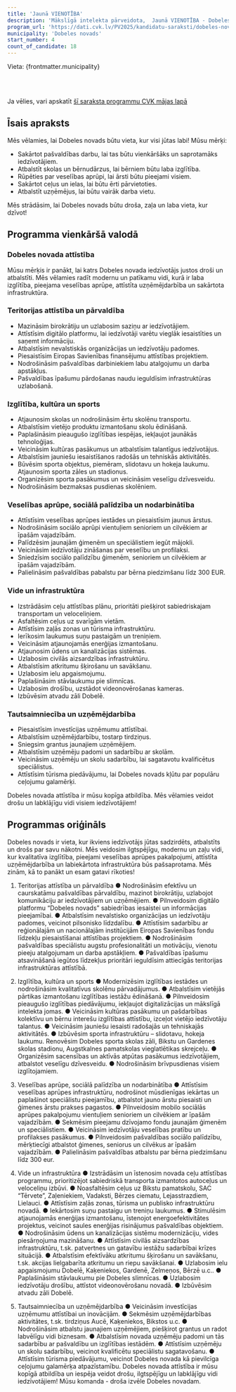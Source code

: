 ```yaml
---
title: 'Jaunā VIENOTĪBA'
description: 'Mākslīgā intelekta pārveidota,  Jaunā VIENOTĪBA - Dobeles novads programma vienkāršā valodā'
program_url: 'https://dati.cvk.lv/PV2025/kandidatu-saraksti/dobeles-novads/jauna-vienotiba'
municipality: 'Dobeles novads'
start_number: 4
count_of_candidate: 18
---
```



Vieta: {frontmatter.municipality}<br/>

<Badge text="Efektīva pārvaldība" variant="note" size="small" /> <Badge text="Kvalitatīva izglītība" variant="note" size="small" /> <Badge text="Veselības aprūpes pieejamība" variant="note" size="small" /> <Badge text="Infrastruktūras attīstība" variant="note" size="small" /> <Badge text="Uzņēmējdarbības atbalsts" variant="note" size="small" />

<br/><br/> 

<Card title='Šis ir mākslīga intelekta ģenerēts apraksts' icon='starlight'>
    Ja vēlies, vari apskatīt <a href={frontmatter.program_url} target='_blank'>šī saraksta programmu CVK mājas lapā</a>
    </Card>

## Īsais apraksts

Mēs vēlamies, lai Dobeles novads būtu vieta, kur visi jūtas labi! Mūsu mērķi:

*   Sakārtot pašvaldības darbu, lai tas būtu vienkāršāks un saprotamāks iedzīvotājiem.
*   Atbalstīt skolas un bērnudārzus, lai bērniem būtu laba izglītība.
*   Rūpēties par veselības aprūpi, lai ārsti būtu pieejami visiem.
*   Sakārtot ceļus un ielas, lai būtu ērti pārvietoties.
*   Atbalstīt uzņēmējus, lai būtu vairāk darba vietu.

Mēs strādāsim, lai Dobeles novads būtu droša, zaļa un laba vieta, kur dzīvot!

## Programma vienkāršā valodā

### Dobeles novada attīstība

Mūsu mērķis ir panākt, lai katrs Dobeles novada iedzīvotājs justos droši un atbalstīti. Mēs vēlamies radīt modernu un patīkamu vidi, kurā ir laba izglītība, pieejama veselības aprūpe, attīstīta uzņēmējdarbība un sakārtota infrastruktūra.

### Teritorijas attīstība un pārvaldība

*   Mazināsim birokrātiju un uzlabosim saziņu ar iedzīvotājiem.
*   Attīstīsim digitālo platformu, lai iedzīvotāji varētu vieglāk iesaistīties un saņemt informāciju.
*   Atbalstīsim nevalstiskās organizācijas un iedzīvotāju padomes.
*   Piesaistīsim Eiropas Savienības finansējumu attīstības projektiem.
*   Nodrošināsim pašvaldības darbiniekiem labu atalgojumu un darba apstākļus.
*   Pašvaldības īpašumu pārdošanas naudu ieguldīsim infrastruktūras uzlabošanā.

### Izglītība, kultūra un sports

*   Atjaunosim skolas un nodrošināsim ērtu skolēnu transportu.
*   Atbalstīsim vietējo produktu izmantošanu skolu ēdināšanā.
*   Paplašināsim pieaugušo izglītības iespējas, iekļaujot jaunākās tehnoloģijas.
*   Veicināsim kultūras pasākumus un atbalstīsim talantīgus iedzīvotājus.
*   Atbalstīsim jauniešu iesaistīšanos radošās un tehniskās aktivitātēs.
*   Būvēsim sporta objektus, piemēram, slidotavu un hokeja laukumu. Atjaunosim sporta zāles un stadionus.
*   Organizēsim sporta pasākumus un veicināsim veselīgu dzīvesveidu.
*   Nodrošināsim bezmaksas pusdienas skolēniem.

### Veselības aprūpe, sociālā palīdzība un nodarbinātība

*   Attīstīsim veselības aprūpes iestādes un piesaistīsim jaunus ārstus.
*   Nodrošināsim sociālo aprūpi vientuļiem senioriem un cilvēkiem ar īpašām vajadzībām.
*   Palīdzēsim jaunajām ģimenēm un speciālistiem iegūt mājokli.
*   Veicināsim iedzīvotāju zināšanas par veselību un profilaksi.
*   Sniedzīsim sociālo palīdzību ģimenēm, senioriem un cilvēkiem ar īpašām vajadzībām.
*   Palielināsim pašvaldības pabalstu par bērna piedzimšanu līdz 300 EUR.

### Vide un infrastruktūra

*   Izstrādāsim ceļu attīstības plānu, prioritāti piešķirot sabiedriskajam transportam un veloceliņiem.
*   Asfaltēsim ceļus uz svarīgām vietām.
*   Attīstīsim zaļās zonas un tūrisma infrastruktūru.
*   Ierīkosim laukumus suņu pastaigām un treniņiem.
*   Veicināsim atjaunojamās enerģijas izmantošanu.
*   Atjaunosim ūdens un kanalizācijas sistēmas.
*   Uzlabosim civilās aizsardzības infrastruktūru.
*   Atbalstīsim atkritumu šķirošanu un savākšanu.
*   Uzlabosim ielu apgaismojumu.
*   Paplašināsim stāvlaukumu pie slimnīcas.
*   Uzlabosim drošību, uzstādot videonovērošanas kameras.
*   Izbūvēsim atvadu zāli Dobelē.

### Tautsaimniecība un uzņēmējdarbība

*   Piesaistīsim investīcijas uzņēmumu attīstībai.
*   Atbalstīsim uzņēmējdarbību, tostarp tirdziņus.
*   Sniegsim grantus jaunajiem uzņēmējiem.
*   Atbalstīsim uzņēmēju padomi un sadarbību ar skolām.
*   Veicināsim uzņēmēju un skolu sadarbību, lai sagatavotu kvalificētus speciālistus.
*   Attīstīsim tūrisma piedāvājumu, lai Dobeles novads kļūtu par populāru ceļojumu galamērķi.

Dobeles novada attīstība ir mūsu kopīga atbildība. Mēs vēlamies veidot drošu un labklājīgu vidi visiem iedzīvotājiem!

## Programmas oriģināls

Dobeles novads ir vieta, kur ikviens iedzīvotājs jūtas sadzirdēts, atbalstīts un drošs par savu nākotni. Mēs veidosim ilgtspējīgu, modernu un zaļu vidi, kur kvalitatīva izglītība, pieejami veselības aprūpes pakalpojumi, attīstīta uzņēmējdarbība un labiekārtota infrastruktūra būs pašsaprotama. Mēs zinām, kā to panākt un esam gatavi rīkoties!
1. Teritorijas attīstība un pārvaldība
● Nodrošināsim efektīvu un caurskatāmu pašvaldības pārvaldību, mazinot birokrātiju, uzlabojot komunikāciju ar iedzīvotājiem un uzņēmējiem.
● Pilnveidosim digitālo platformu “Dobeles novads” sabiedrības iesaistei un informācijas pieejamībai.
● Atbalstīsim nevalstisko organizācijas un iedzīvotāju padomes, veicinot pilsonisko līdzdalību.
● Attīstīsim sadarbību ar reģionālajām un nacionālajām institūcijām Eiropas Savienības fondu līdzekļu piesaistīšanai attīstības projektiem.
● Nodrošināsim pašvaldības speciālistu augstu profesionalitāti un motivāciju, vienotu pieeju atalgojumam un darba apstākļiem.
● Pašvaldības īpašumu atsavināšanā iegūtos līdzekļus prioritāri ieguldīsim attiecīgās teritorijas infrastruktūras attīstībā.
2. Izglītība, kultūra un sports
● Modernizēsim izglītības iestādes un nodrošināsim kvalitatīvus skolēnu pārvadājumus.
● Atbalstīsim vietējās pārtikas izmantošanu izglītības iestāžu ēdināšanā.
● Pilnveidosim pieaugušo izglītības piedāvājumu, iekļaujot digitalizācijas un mākslīgā intelekta jomas.
● Veicināsim kultūras pasākumu un pašdarbības kolektīvu un bērnu interešu izglītības attīstību, izceļot vietējo iedzīvotāju talantus.
● Veicināsim jauniešu iesaisti radošajās un tehniskajās aktivitātēs.
● Izbūvēsim sporta infrastruktūru – slidotavu, hokeja laukumu. Renovēsim Dobeles sporta skolas zāli, Bikstu un Gardenes skolas stadionu, Augstkalnes pamatskolas vieglatlētikas skrejceļu.
● Organizēsim sacensības un aktīvās atpūtas pasākumus iedzīvotājiem, atbalstot veselīgu dzīvesveidu.
● Nodrošināsim brīvpusdienas visiem izglītojamiem.

3. Veselības aprūpe, sociālā palīdzība un nodarbinātība
● Attīstīsim veselības aprūpes infrastruktūru, nodrošinot mūsdienīgas iekārtas un paplašinot speciālistu pieejamību, atbalstot jauno ārstu piesaisti un ģimenes ārstu prakses pagastos.
● Pilnveidosim mobilo sociālās aprūpes pakalpojumu vientuļiem senioriem un cilvēkiem ar īpašām vajadzībām.
● Sekmēsim pieejamu dzīvojamo fondu jaunajām ģimenēm un speciālistiem.
● Veicināsim iedzīvotāju veselības pratību un profilakses pasākumus.
● Pilnveidosim pašvaldības sociālo palīdzību, mērķtiecīgi atbalstot ģimenes, seniorus un cilvēkus ar īpašām vajadzībām.
● Palielināsim pašvaldības atbalstu par bērna piedzimšanu līdz 300 eur.
4. Vide un infrastruktūra
● Izstrādāsim un īstenosim novada ceļu attīstības programmu, prioritizējot sabiedriskā transporta izmantotos autoceļus un veloceliņu izbūvi.
● Noasfaltēsim ceļus uz Bikstu pamatskolu, SAC “Tērvete”, Zaļeniekiem, Vadaksti, Bērzes ciematu, Lejasstrazdiem, Lielauci.
● Attīstīsim zaļās zonas, tūrisma un publisko infrastruktūru novadā.
● Iekārtosim suņu pastaigu un treniņu laukumus.
● Stimulēsim atjaunojamās enerģijas izmantošanu, īstenojot energoefektivitātes projektus, veicinot saules enerģijas risinājumus pašvaldības objektiem.
● Nodrošināsim ūdens un kanalizācijas sistēmu modernizāciju, vides piesārņojuma mazināšanu.
● Attīstīsim civilās aizsardzības infrastruktūru, t.sk. patvertnes un gatavību iestāžu sadarbībai krīzes situācijā.
● Atbalstīsim efektīvāku atkritumu šķirošanu un savākšanu, t.sk. akcijas lielgabarīta atkritumu un riepu savākšanai.
● Uzlabosim ielu apgaismojumu Dobelē, Kaķeniekos, Gardenē, Zelmeņos, Bērzē u.c..
● Paplašināsim stāvlaukumu pie Dobeles slimnīcas.
● Uzlabosim iedzīvotāju drošību, attīstot videonovērošanu novadā.
● Izbūvēsim atvadu zāli Dobelē.
5. Tautsaimniecība un uzņēmējdarbība
● Veicināsim investīcijas uzņēmumu attīstībai un inovācijām.
● Sekmēsim uzņēmējdarbības aktivitātes, t.sk. tirdziņus Aucē, Kaķeniekos, Bikstos u.c.
● Nodrošināsim atbalstu jaunajiem uzņēmējiem, piešķirot grantus un radot labvēlīgu vidi biznesam.
● Atbalstīsim novada uzņēmēju padomi un tās sadarbību ar pašvaldību un izglītības iestādēm.
● Attīstīsim uzņēmēju un skolu sadarbību, veicinot kvalificētu speciālistu sagatavošanu.
● Attīstīsim tūrisma piedāvājumu, veicinot Dobeles novada kā pievilcīga ceļojumu galamērķa atpazīstamību.
Dobeles novada attīstība ir mūsu kopīgā atbildība un iespēja veidot drošu, ilgtspējīgu un labklājīgu vidi iedzīvotājiem! Mūsu komanda - droša izvēle Dobeles novadam.
